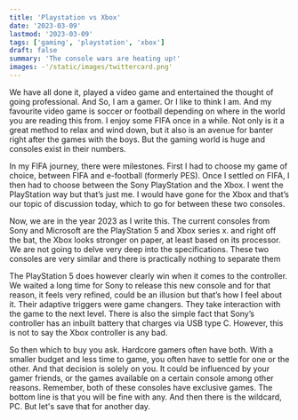 ```yaml
---
title: 'Playstation vs Xbox'
date: '2023-03-09'
lastmod: '2023-03-09'
tags: ['gaming', 'playstation', 'xbox']
draft: false
summary: 'The console wars are heating up!'
images: -'/static/images/twittercard.png'
---
```


We have all done it, played a video game and entertained the thought of going professional. And So, I am a gamer. Or I like to think I am. And my favourite video game is soccer or football depending on where in the world you are reading this from. I enjoy some FIFA once in a while. Not only is it a great method to relax and wind down, but it also is an avenue for banter right after the games with the boys. But the gaming world is huge and consoles exist in their numbers.

In my FIFA journey, there were milestones. First I had to choose my game of choice, between FIFA and e-football (formerly PES). Once I settled on FIFA, I then had to choose between the Sony PlayStation and the Xbox. I went the PlayStation way but that’s just me. I would have gone for the Xbox and that’s our topic of discussion today, which to go for between these two consoles.

Now, we are in the year 2023 as I write this. The current consoles from Sony and Microsoft are the PlayStation 5 and Xbox series x. and right off the bat, the Xbox looks stronger on paper, at least based on its processor. We are not going to delve very deep into the specifications. These two consoles are very similar and there is practically nothing to separate them

The PlayStation 5 does however clearly win when it comes to the controller. We waited a long time for Sony to release this new console and for that reason, it feels very refined, could be an illusion but that’s how I feel about it. Their adaptive triggers were game changers. They take interaction with the game to the next level. There is also the simple fact that Sony’s controller has an inbuilt battery that charges via USB type C. However, this is not to say the Xbox controller is any bad.

So then which to buy you ask. Hardcore gamers often have both. With a smaller budget and less time to game, you often have to settle for one or the other. And that decision is solely on you. It could be influenced by your gamer friends, or the games available on a certain console among other reasons. Remember, both of these consoles have exclusive games. The bottom line is that you will be fine with any. And then there is the wildcard, PC. But let's save that for another day.
